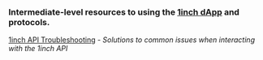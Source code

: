 ### Intermediate-level resources to using the [1inch dApp](https://app.1inch.io/) and protocols.

[1inch API Troubleshooting](./1inch-api-troubleshooting/1inch-api-troubleshooting.mdx) - *Solutions to common issues when interacting with the 1inch API*

